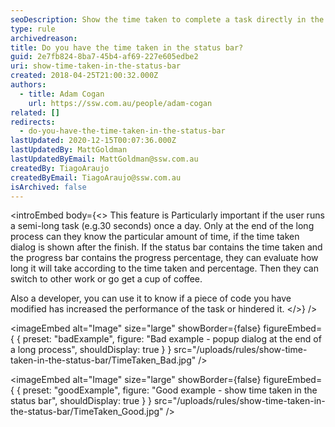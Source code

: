 ```yaml
---
seoDescription: Show the time taken to complete a task directly in the status bar, providing transparency and enabling users to plan their workflow accordingly.
type: rule
archivedreason:
title: Do you have the time taken in the status bar?
guid: 2e7fb824-8ba7-45b4-af69-227e605edbe2
uri: show-time-taken-in-the-status-bar
created: 2018-04-25T21:00:32.000Z
authors:
  - title: Adam Cogan
    url: https://ssw.com.au/people/adam-cogan
related: []
redirects:
  - do-you-have-the-time-taken-in-the-status-bar
lastUpdated: 2020-12-15T00:07:36.000Z
lastUpdatedBy: MattGoldman
lastUpdatedByEmail: MattGoldman@ssw.com.au
createdBy: TiagoAraujo
createdByEmail: TiagoAraujo@ssw.com.au
isArchived: false
---
```


<introEmbed
  body={<>
This feature is Particularly important if the user runs a semi-long task (e.g.30 seconds) once a day. Only at the end of the long process can they know the particular amount of time, if the time taken dialog is shown after the finish. If the status bar contains the time taken and the progress bar contains the progress percentage, they can evaluate how long it will take according to the time taken and percentage. Then they can switch to other work or go get a cup of coffee.

Also a developer, you can use it to know if a piece of code you have modified has increased the performance of the task or hindered it.
  </>}
/>

<imageEmbed
  alt="Image"
  size="large"
  showBorder={false}
  figureEmbed={ {
    preset: "badExample",
    figure: "Bad example - popup dialog at the end of a long process",
    shouldDisplay: true
  } }
  src="/uploads/rules/show-time-taken-in-the-status-bar/TimeTaken_Bad.jpg"
/>


<imageEmbed
  alt="Image"
  size="large"
  showBorder={false}
  figureEmbed={ {
    preset: "goodExample",
    figure: "Good example - show time taken in the status bar",
    shouldDisplay: true
  } }
  src="/uploads/rules/show-time-taken-in-the-status-bar/TimeTaken_Good.jpg"
/>
